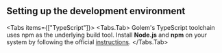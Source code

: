 
## Setting up the development environment

<Tabs items={["TypeScript"]}>
<Tabs.Tab>
Golem's TypeScript toolchain uses npm as the underlying build tool.
Install **Node.js** and **npm** on your system by following the official [instructions](https://docs.npmjs.com/downloading-and-installing-node-js-and-npm).
</Tabs.Tab>
</Tabs>
